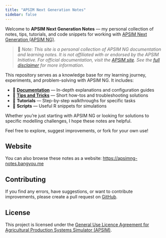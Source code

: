 ```yaml
---
title: "APSIM Next Generation Notes"
sidebar: false
---
```




Welcome to **APSIM Next Generation Notes** — my personal collection of notes, tips, tutorials, and code snippets for working with [APSIM Next Generation (APSIM NG)](https://www.apsim.info/apsim-next-generation/).

> 📌 *Note: This site is a personal collection of APSIM NG documentation and learning notes. It is not affiliated with or endorsed by the APSIM Initiative. For official documentation, visit the [APSIM site](https://www.apsim.info/). See the [full disclaimer](disclaimer.qmd) for more information.*


This repository serves as a knowledge base for my learning journey, experiments, and problem-solving with APSIM NG. It includes:

- 📘 **[Documentation](docs/index.qmd)** — In-depth explanations and configuration guides
- 🌾 **[Tips and Tricks](tips/index.qmd)** — Short how-tos and troubleshooting solutions
- 🧪 **Tutorials** — Step-by-step walkthroughs for specific tasks
- 🔧 **Scripts** — Useful R snippets for simulations

Whether you're just starting with APSIM NG or looking for solutions to specific modelling challenges, I hope these notes are helpful.

Feel free to explore, suggest improvements, or fork for your own use!

## Website

You can also browse these notes as a website: [https://apsimng-notes.bangyou.me](https://apsimng-notes.bangyou.me)

## Contributing

If you find any errors, have suggestions, or want to contribute improvements, please create a pull request on [GitHub](https://github.com/byzheng/apsimng-notes).

## License

This project is licensed under the [General Use Licence Agreement for Agricultural Production Systems Simulator (APSIM)](https://github.com/APSIMInitiative/ApsimX/blob/master/LICENSE.md).



